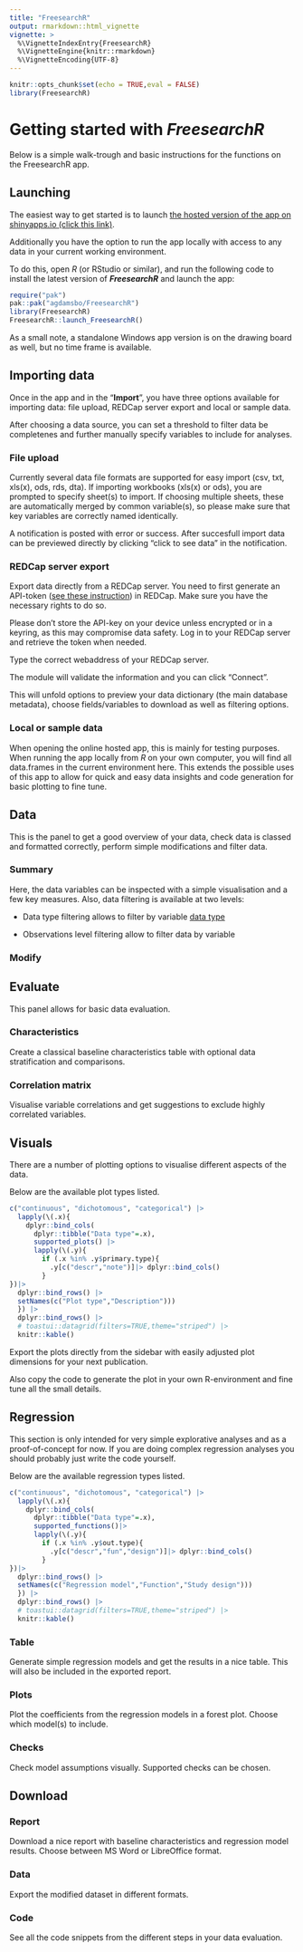```yaml
---
title: "FreesearchR"
output: rmarkdown::html_vignette
vignette: >
  %\VignetteIndexEntry{FreesearchR}
  %\VignetteEngine{knitr::rmarkdown}
  %\VignetteEncoding{UTF-8}
---
```


```r
knitr::opts_chunk$set(echo = TRUE,eval = FALSE)
library(FreesearchR)
```

# Getting started with ***FreesearchR***

Below is a simple walk-trough and basic instructions for the functions on the FreesearchR app.

## Launching

The easiest way to get started is to launch [the hosted version of the app on shinyapps.io (click this link)](https://agdamsbo.shinyapps.io/freesearcheR/).

Additionally you have the option to run the app locally with access to any data in your current working environment.

To do this, open *R* (or RStudio or similar), and run the following code to install the latest version of ***FreesearchR*** and launch the app:

```r
require("pak")
pak::pak("agdamsbo/FreesearchR")
library(FreesearchR)
FreesearchR::launch_FreesearchR()
```

As a small note, a standalone Windows app version is on the drawing board as well, but no time frame is available.

## Importing data

Once in the app and in the "**Import**", you have three options available for importing data: file upload, REDCap server export and local or sample data.

After choosing a data source, you can set a threshold to filter data be completenes and further manually specify variables to include for analyses.

### File upload

Currently several data file formats are supported for easy import (csv, txt, xls(x), ods, rds, dta). If importing workbooks (xls(x) or ods), you are prompted to specify sheet(s) to import. If choosing multiple sheets, these are automatically merged by common variable(s), so please make sure that key variables are correctly named identically.

A notification is posted with error or success. After succesfull import data can be previewed directly by clicking "click to see data" in the notification.

### REDCap server export

Export data directly from a REDCap server. You need to first generate an API-token ([see these instruction](https://confluence.research.cchmc.org/pages/viewpage.action?pageId=50987698)) in REDCap. Make sure you have the necessary rights to do so.

Please don't store the API-key on your device unless encrypted or in a keyring, as this may compromise data safety. Log in to your REDCap server and retrieve the token when needed.

Type the correct webaddress of your REDCap server.

The module will validate the information and you can click "Connect".

This will unfold options to preview your data dictionary (the main database metadata), choose fields/variables to download as well as filtering options.

### Local or sample data

When opening the online hosted app, this is mainly for testing purposes. When running the app locally from *R* on your own computer, you will find all data.frames in the current environment here. This extends the possible uses of this app to allow for quick and easy data insights and code generation for basic plotting to fine tune.

## Data

This is the panel to get a good overview of your data, check data is classed and formatted correctly, perform simple modifications and filter data. 

### Summary

Here, the data variables can be inspected with a simple visualisation and a few key measures. Also, data filtering is available at two levels: 

   - Data type filtering allows to filter by variable [data type]()
   
   - Observations level filtering allow to filter data by variable

### Modify



## Evaluate

This panel allows for basic data evaluation.

### Characteristics

Create a classical baseline characteristics table with optional data stratification and comparisons.

### Correlation matrix

Visualise variable correlations and get suggestions to exclude highly correlated variables.

## Visuals

There are a number of plotting options to visualise different aspects of the data.

Below are the available plot types listed.

```r
c("continuous", "dichotomous", "categorical") |> 
  lapply(\(.x){
    dplyr::bind_cols(
      dplyr::tibble("Data type"=.x),
      supported_plots() |> 
      lapply(\(.y){
        if (.x %in% .y$primary.type){
          .y[c("descr","note")]|> dplyr::bind_cols()
        }
})|> 
  dplyr::bind_rows() |> 
  setNames(c("Plot type","Description")))
  }) |> 
  dplyr::bind_rows() |> 
  # toastui::datagrid(filters=TRUE,theme="striped") |> 
  knitr::kable()
```

Export the plots directly from the sidebar with easily adjusted plot dimensions for your next publication.

Also copy the code to generate the plot in your own R-environment and fine tune all the small details.

## Regression

This section is only intended for very simple explorative analyses and as a proof-of-concept for now. If you are doing complex regression analyses you should probably just write the code yourself.

Below are the available regression types listed.

```r
c("continuous", "dichotomous", "categorical") |> 
  lapply(\(.x){
    dplyr::bind_cols(
      dplyr::tibble("Data type"=.x),
      supported_functions()|> 
      lapply(\(.y){
        if (.x %in% .y$out.type){
          .y[c("descr","fun","design")]|> dplyr::bind_cols()
        }
})|> 
  dplyr::bind_rows() |> 
  setNames(c("Regression model","Function","Study design")))
  }) |> 
  dplyr::bind_rows() |> 
  # toastui::datagrid(filters=TRUE,theme="striped") |> 
  knitr::kable()
```

### Table

Generate simple regression models and get the results in a nice table. This will also be included in the exported report.

### Plots

Plot the coefficients from the regression models in a forest plot. Choose which model(s) to include.

### Checks

Check model assumptions visually. Supported checks can be chosen.

## Download

### Report

Download a nice report with baseline characteristics and regression model results. Choose between MS Word or LibreOffice format.

### Data

Export the modified dataset in different formats.

### Code

See all the code snippets from the different steps in your data evaluation.
